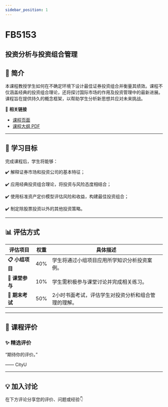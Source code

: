 ```yaml
---
sidebar_position: 1
---
```


# FB5153
## 投资分析与投资组合管理

## **📘 简介**
本课程教授学生如何在不确定环境下设计最佳证券投资组合并衡量其绩效。课程不仅涵盖经典的投资组合理论，还将探讨国际市场的作用及投资管理中的最新进展。课程旨在提供持久的概念框架，以帮助学生分析新思想并应对未来挑战。

🔗 **相关链接**
- [课程页面](https://www.cityu.edu.hk/catalogue/pg/202425/course/FB5153.htm)
- [课程大纲 PDF](https://www.cityu.edu.hk/catalogue/pg/202425/course/FB5153.pdf)

---

## **🎯 学习目标**

完成课程后，学生将能够：


✔️ 解释证券市场和投资公司的基本特征；

✔️ 应用经典投资组合理论，将投资与风险态度相结合；

✔️ 使用标准资产定价模型评估风险和收益，构建最佳投资组合；

✔️ 制定除股票投资以外的其他投资策略。

---

## **📊 评估方式**

| **评估项目**          | **权重** | **具体描述**                                                                                     |
|----------------------|---------|-----------------------------------------------------------------------------------------------|
| **📋 小组项目**       | 40%     | 学生将通过小组项目应用所学知识分析投资案例。                                                   |
| **📝 课堂参与**       | 10%     | 学生需积极参与课堂讨论并完成相关练习。                                                         |
| **📄 期末考试**       | 50%     | 2小时书面考试，评估学生对投资分析和组合管理的理解。                                            |

---

## **💬 课程评价**

### ✨ **精选评价**
<div className={commentStyles.commentBox}>
    <p className={commentStyles.commentText}>
        “期待你的评价。”
    </p>
    <p className={commentStyles.commentAuthor}>—— CityU</p>
</div>

---

## **💡 加入讨论**

在下方评论分享您的评价、问题或经验👇
<Utterances />